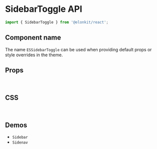 
<Meta title="Components API/SidebarToggle" />

# SidebarToggle API

```js
import { SidebarToggle } from '@elonkit/react';
```

## Component name

The name `ESSidebarToggle` can be used when providing default props or style overrides in the theme.

## Props

<TableInterface variant="props" name="SidebarToggleProps" />

<br />

## CSS

<TableInterface variant="css" name="SidebarToggleClasses" />

<br />

## Demos

<ul>
  <li>
    <LinkTo kind="components-sidebar" story="demo">
      <code>Sidebar</code>
    </LinkTo>
  </li>
  <li>
    <LinkTo kind="components-sidenav" story="demo">
      <code>Sidenav</code>
    </LinkTo>
  </li>
</ul>
